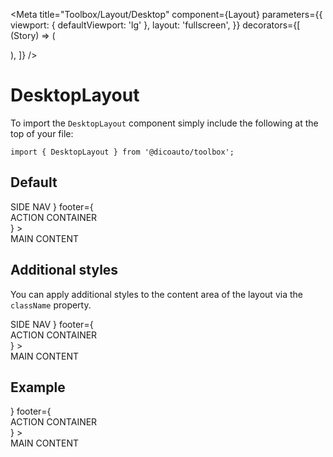 
<Meta
  title="Toolbox/Layout/Desktop"
  component={Layout}
  parameters={{
    viewport: { defaultViewport: 'lg' },
    layout: 'fullscreen',
  }}
  decorators={[
    (Story) => (
      <div className="flex justify-center">
        <Story />
      </div>
    ),
  ]}
/>

# DesktopLayout

To import the `DesktopLayout` component simply include the following at the top of your file:

```
import { DesktopLayout } from '@dicoauto/toolbox';
```

## Default

<Canvas>
  <Story name="Default">
    <Layout
      header={
        <div className="bg-toolbox-primary h-screen p-4 w-[206px]">
          SIDE NAV
        </div>
      }
      footer={
        <div className="bg-toolbox-secondary h-screen p-4 min-w-sm">
          ACTION CONTAINER
        </div>
      }
    >
      <div className="h-screen p-4">MAIN CONTENT</div>
    </Layout>
  </Story>
</Canvas>

## Additional styles

You can apply additional styles to the content area of the layout via the `className` property.

<Canvas>
  <Story name="Additional styles">
    <Layout
      className="bg-toolbox-feedback-orange"
      header={
        <div className="bg-toolbox-primary h-screen p-4 w-[206px]">
          SIDE NAV
        </div>
      }
      footer={
        <div className="bg-toolbox-secondary h-screen p-4 min-w-sm">
          ACTION CONTAINER
        </div>
      }
    >
      <div className="h-screen p-4">MAIN CONTENT</div>
    </Layout>
  </Story>
</Canvas>

## Example

<Canvas>
  <Story name="Example">
    <Layout
      className="bg-toolbox-neutral-50"
      header={
      <SideNavigation
      header={[
        {
          label: 'PROFILE',
          avatar: {
            link: 'https://i.pravatar.cc/151?u=08188',
            alt: 'Mike',
          },
          state: 'bg-toolbox-feedback-red',
        },
        {
          label: 'INBOX',
          icon: {
            icon: 'message-circle',
            size: 'lg',
          },
          badge: 25,
        },
        {
          label: 'BOOK',
          icon: {
            icon: 'calendar-plus-alt',
            size: 'lg',
          },
        },
      ]}
      center={[
        {
          label: 'TEST RACKS',
          icon: {
            icon: 'circle-question',
            size: 'md',
          },
        },
        {
          label: 'TEAMS',
          icon: {
            icon: 'users',
            size: 'md',
          },
        },
        {
          label: 'SETTINGS',
          icon: {
            icon: 'filter',
            size: 'md',
          },
        },
      ]}
      footer={[
        {
          label: 'LOGOUT',
          icon: {
            icon: 'arrow-right-from-bracket',
            size: 'md',
          },
        },
        {
          label: 'BANSHEE',
          icon: {
            icon: 'circle-question',
            size: 'md',
          },
        },
      ]}
    />
      }
      footer={
        <div className="min-w-sm p-4">ACTION CONTAINER</div>
      }
    >
      <div className="h-[1280px] p-4">MAIN CONTENT</div>
    </Layout>
  </Story>
</Canvas>
